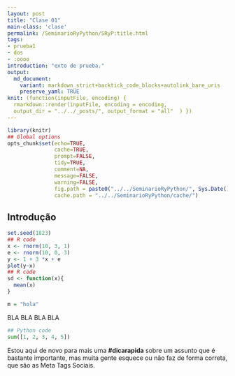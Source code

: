 ```yaml
---
layout: post
title: "Clase 01"
main-class: 'clase'
permalink: /SeminarioRyPython/SRyP:title.html
tags:
- prueba1
- dos
- :oooo
introduction: "exto de prueba."
output:
  md_document:
    variant: markdown_strict+backtick_code_blocks+autolink_bare_uris
    preserve_yaml: TRUE
knit: (function(inputFile, encoding) {
  rmarkdown::render(inputFile, encoding = encoding,
  output_dir = "../../_posts/", output_format = "all"  ) })
---
```


```r
library(knitr)
## Global options
opts_chunk$set(echo=TRUE,
               cache=TRUE,
               prompt=FALSE,
               tidy=TRUE,
               comment=NA,
               message=FALSE,
               warning=FALSE,
               fig.path = paste0("../../SeminarioRyPython/", Sys.Date()),
               cache.path = "../../SeminarioRyPython/cache/")
```

## Introdução


```r
set.seed(1823)
## R code
x <- rnorm(10, 3, 1)
e <- rnorm(10, 0, 3)
y <- 1 + 3 *x + e
plot(y~x)
## R code
sd <- function(x){
  mean(x)
}

m = "hola"
```

BLA BLA BLA BLA

```python
## Python code
sum([1, 2, 3, 4, 5])
```




Estou aqui de novo para mais uma **#dicarapida** sobre um assunto que é bastante importante, mas muita gente esquece ou não faz de forma correta, que são as Meta Tags Sociais.
